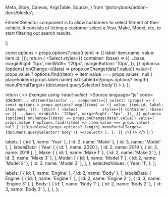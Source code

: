   Meta,
  Story,
  Canvas,
  ArgsTable,
  Source,
} from '@storybook/addon-docs/blocks';

  <p>
    FitmentSelector component is to allow customers to select fitment of their
    vehicle. It consists of letting a customer select a Year, Make, Model, etc,
    to start filtering out search results.
  </p>
);

  const options = props.options?.map((item) => ({
    label: item.name,
    value: item.id,
  }));
  return (
    <Select
      styles={{
        container: (base) => ({
          ...base,
          marginRight: '5px',
          minWidth: '120px',
          marginBottom: '10px',
        }),
      }}
      options={options}
      onChange={(data) => props.onChange(data?.value)}
      value={
        props.value ? options.find((item) => item.value === props.value) : null
      }
      placeholder={props.label.name}
      isDisabled={!props.options?.length}
      menuPortalTarget={document.querySelector('body')}
    ></Select>
  );
};

  return (
    <>
      <i>Example using 'react-select'</i>
      <Source
        language="js"
        code={dedent`
  ...
<FitmentSelector
  ...
  components={{
    select: (props) => {
      const options = props.options?.map((item) => ({
        value: item.id,
        label: item.name,
      }));
      return (
        <Select          
          styles={{
            container: (base) => ({
              ...base,
              minWidth: '120px',
              marginRight: '5px',
            }),
          }}
          options={options}
          onChange={(data) => props.onChange(data?.value)}
          value={
            props.value
              ? options.find((item) => item.value === props.value)
              : null
          }
          isDisabled={!props.options?.length}
          menuPortalTarget={document.querySelector('body')}
        ></Select>
      );
    },
  }}
/>
  `}
      />
    </>
  );
}

  labels: [
    { id: 1, name: 'Year' },
    { id: 2, name: 'Make' },
    { id: 3, name: 'Model' },
  ],
  labelsData: {
    Year: [
      { id: 1, name: 2020 },
      { id: 2, name: 2019 },
      { id: 3, name: 2018 },
    ],
    Make: [
      { id: 1, name: 'Make 1' },
      { id: 2, name: 'Make 2' },
      { id: 3, name: 'Make 3' },
    ],
    Model: [
      { id: 1, name: 'Model 1' },
      { id: 2, name: 'Model 2' },
      { id: 3, name: 'Model 3' },
    ],
  },
  selectedValues: {
    Year: '1',
  },
};

  labels: [
    { id: 1, name: 'Engine' },
    { id: 2, name: 'Body' },
  ],
  labelsData: {
    Engine: [
      { id: 1, name: 'Engine 1' },
      { id: 2, name: 'Engine 2' },
      { id: 3, name: 'Engine 3' },
    ],
    Body: [
      { id: 1, name: 'Body 1' },
      { id: 2, name: 'Body 2' },
      { id: 3, name: 'Body 3' },
    ],
  },
};

